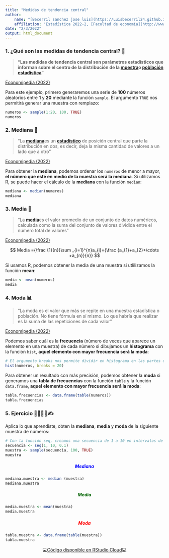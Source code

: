 ```yaml
---
title: "Medidas de tendencia central"
author:
    name: "[Becerril sanchez jose luis](https://Luisbecerril24.github.io)"
    affiliation: "Estadística 2022-2, [Facultad de economía](http://www.economia.unam.mx/)"
date: "2/3/2022"
output: html_document
---
```


### 1. ¿Qué son las medidas de tendencia central? 🤔 {style="text-align: justify;"}

> **"Las medidas de tendencia central son parámetros estadísticos que informan sobre el centro de la distribución de la [muestra](https://economipedia.com/definiciones/muestra-estadistica.html)o [población estadística](https://economipedia.com/definiciones/poblacion-estadistica.html)"**

[Economipedia (2022)](https://economipedia.com/definiciones/medidas-de-tendencia-central.html "Economipedia (2022)")

Para este ejemplo, primero generaremos una serie de **100** números aleatorios entre **1** y **20** mediante la función `sample`. El argumento `TRUE` nos permitirá generar una muestra con remplazo:

```r
numeros <- sample(1:20, 100, TRUE)
numeros
```

### 2. Mediana 📍 {style="text-align: justify;"}

> "La [**mediana**](https://economipedia.com/definiciones/mediana.html)es un [**estadístico**](https://economipedia.com/definiciones/estadistico.html) de posición central que parte la distribución en dos, es decir, deja la misma cantidad de valores a un lado que a otro"

[Economipedia (2022)](https://economipedia.com/definiciones/medidas-de-tendencia-central.html "Economipedia (2022)")

Para obtener la **mediana**, podemos ordenar los `numeros` de menor a mayor, **el número que esté en medio de la muestra será la mediana**. Si utilizamos R, se puede hacer el cálculo de la **mediana** con la función `median`:

```r
mediana <- median(numeros)
mediana
```

### 3. Media 🧮 {style="text-align: justify;"}

> "La [**media**](https://economipedia.com/definiciones/media.html)es el valor promedio de un conjunto de datos numéricos, calculada como la suma del conjunto de valores dividida entre el número total de valores"

[Economipedia (2022)](https://economipedia.com/definiciones/medidas-de-tendencia-central.html "Economipedia (2022)")

<center>

$$ Media ={\frac {1}{n}}\sum _{i=1}^{n}a_{i}={\frac {a_{1}+a_{2}+\cdots +a_{n}}{n}} $$

</center>

Si usamos R, podemos obtener la media de una muestra si utlilizamos la función **mean**:

```r
media <- mean(numeros)
media
```

### 4. Moda 📊 {style="text-align: justify;"}

> "La moda es el valor que más se repite en una muestra estadística o población. No tiene fórmula en sí mismo. Lo que habría que realizar es la suma de las repeticiones de cada valor"

[Economipedia (2022)](https://economipedia.com/definiciones/medidas-de-tendencia-central.html "Economipedia (2022)")

Podemos saber cuál es la **frecuencia** (número de veces que aparece un elemento en una muestra) de cada número si dibujamos un **histograma** con la función `hist`, **aquel elemento con mayor frecuencia será la moda**:

```r
# El argumento breaks nos permite dividir en histograma en las partes que queramos
hist(numeros, breaks = 20)
```

Para obtener un resultado con más precisión, podemos obtener la **moda** si generamos una **tabla de frecuencias** con la función `table` y la función `data.frame`, **aquel elemento con mayor frecuencia será la moda**:

```r
tabla.frecuencias <- data.frame(table(numeros))
tabla.frecuencias
```

### 5. Ejercicio 👩‍💻👨‍💻✍ {style="text-align: justify;"}

Aplica lo que aprendiste, obten la **mediana**, **media** y **moda** de la siguiente muestra de números:

```r
# Con la función seq, creamos una secuencia de 1 a 10 en intervalos de 0.1 en 0.1
secuencia <- seq(1, 10, 0.1)
muestra <- sample(secuencia, 100, TRUE)
muestra
```

##### Mediana {style="text-align: center; color: blue;"}

```r
mediana.muestra <- median (muestra)
mediana.muestra
```

##### Media {style="text-align: center; color: darkgreen;"}

```r
media.muestra <- mean(muestra)
media.muestra
```

##### Moda {style="text-align: center; color: red;"}

```r
tabla.muestra <- data.frame(table(muestra))
tabla.muestra
```

<center>

💻[Código disponible en RStudio Cloud](https://rstudio.cloud/project/3671022 "👩‍💻 Disponible en RStudio Cloud 👨‍💻")💻

</center>
